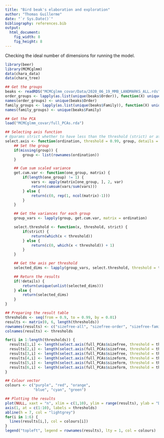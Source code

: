 ```yaml
---
title: "Bird beak's elaboration and exploration"
author: "Thomas Guillerme"
date: "`r Sys.Date()`"
bibliography: references.bib
output:
  html_document:
    fig_width: 8
    fig_height: 8
---
```


Checking the ideal number of dimensions for running the model.

```r
library(beer)
library(MCMCglmm)
data(chara_data)
data(chara_tree)
```

```r
## Get the groups
beaks <- readRDS("MCMCglmm_covar/Data/2020_06_19_MMB_LANDMARKS_ALL.rds")
order_groups <- lapply(as.list(unique(beaks$Order)), function(X) unique(beaks$TipLabel[beaks$Order %in% X]))
names(order_groups) <- unique(beaks$Order)
family_groups <- lapply(as.list(unique(beaks$Family)), function(X) unique(beaks$TipLabel[beaks$Family %in% X]))
names(family_groups) <- unique(beaks$Family)

## Get the PCA
load("MCMCglmm_covar/full_PCAs.rda")

## Selecting axis function
# @params strict whether to have less than the threshold (strict) or at least the threshold (false)
select.axis <- function(ordination, threshold = 0.99, group, details = FALSE, strict = FALSE) {
    ## Set the group
    if(missing(group)) {
        group <- list(rownames(ordination))
    }

    ## Cum sum scaled variance
    get.cum.var <- function(one_group, matrix) {
        if(length(one_group) != 1) {
            vars <- apply(matrix[one_group, ], 2, var)
            return(cumsum(vars/sum(vars)))
        } else {
            return(c(0, rep(1, ncol(matrix)-1)))
        }
    }

    ## Get the variances for each group
    group_vars <- lapply(group, get.cum.var, matrix = ordination)

    select.threshold <- function(x, threshold, strict) {
        if(strict) {
            return(which(x < threshold))
        } else {
            return(c(0, which(x < threshold)) + 1)
        }
    }

    ## Get the axis per threshold
    selected_dims <- lapply(group_vars, select.threshold, threshold = threshold, strict = strict)

    ## Return the results
    if(!details) {
        return(unique(unlist(selected_dims)))
    } else {
        return(selected_dims)
    }
}

## Preparing the result table
thresholds <- seq(from = 0.9, to = 0.99, by = 0.01)
results <- matrix(0, 6, length(thresholds))
rownames(results) <- c("sizefree-all", "sizefree-order", "sizefree-family", "sizeform-all", "sizeform-order", "sizeform-family")
colnames(results) <- thresholds

for(i in 1:length(thresholds)) {
  results[1,i] <- length(select.axis(full_PCAs$sizefree, threshold = thresholds[i]))
  results[2,i] <- length(select.axis(full_PCAs$sizefree, threshold = thresholds[i], group = order_groups))
  results[3,i] <- length(select.axis(full_PCAs$sizefree, threshold = thresholds[i], group = family_groups))
  results[4,i] <- length(select.axis(full_PCAs$sizeform, threshold = thresholds[i]))
  results[5,i] <- length(select.axis(full_PCAs$sizeform, threshold = thresholds[i], group = order_groups))
  results[6,i] <- length(select.axis(full_PCAs$sizeform, threshold = thresholds[i], group = family_groups))
}

## Colour vector
colours <- c("purple", "red", "orange",
             "blue", "cyan", "green")

## Plotting the results
plot(NULL, xaxt = "n", xlim = c(1,10), ylim = range(results), ylab = "Dimensions", xlab = "Thresholds")
axis(1, at = c(1:10), labels = thresholds)
abline(h = 7, col = "lightgrey")
for(i in 1:6) {
  lines(results[i,], col = colours[i])
}
legend("topleft", legend = rownames(results), lty = 1, col = colours)
```